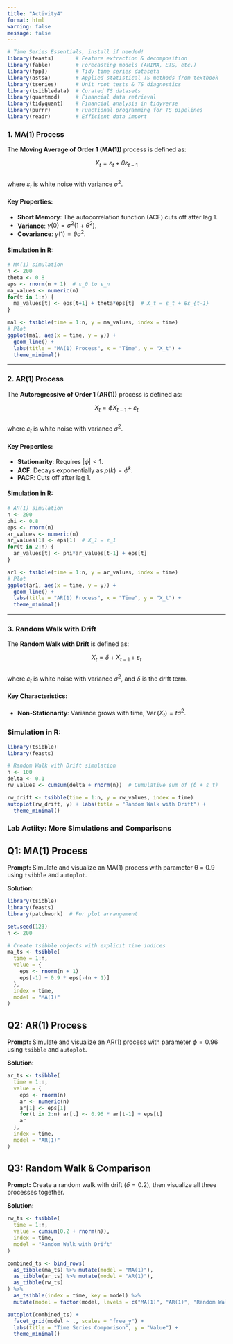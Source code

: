 ```yaml
---
title: "Activity4"
format: html
warning: false
message: false
---
```


```r
# Time Series Essentials, install if needed!
library(feasts)       # Feature extraction & decomposition
library(fable)        # Forecasting models (ARIMA, ETS, etc.)
library(fpp3)         # Tidy time series dataseta
library(astsa)        # Applied statistical TS methods from textbook
library(tseries)      # Unit root tests & TS diagnostics
library(tsibbledata)  # Curated TS datasets
library(quantmod)     # Financial data retrieval
library(tidyquant)    # Financial analysis in tidyverse
library(purrr)        # Functional programming for TS pipelines
library(readr)        # Efficient data import
```

### 1. MA(1) Process  

The **Moving Average of Order 1 (MA(1))** process is defined as:  

$$
X_t = \varepsilon_t + \theta \varepsilon_{t-1}
$$  
where $\varepsilon_t$ is white noise with variance $\sigma^2$.

#### Key Properties:  

- **Short Memory**: The autocorrelation function (ACF) cuts off after lag 1.  
- **Variance**: $\gamma(0) = \sigma^2(1 + \theta^2)$.  
- **Covariance**: $\gamma(1) = \theta \sigma^2$.  

#### Simulation in R:  

```r
# MA(1) simulation
n <- 200
theta <- 0.8
eps <- rnorm(n + 1)  # ε_0 to ε_n
ma_values <- numeric(n)
for(t in 1:n) {
  ma_values[t] <- eps[t+1] + theta*eps[t]  # X_t = ε_t + θε_{t-1}
}

ma1 <- tsibble(time = 1:n, y = ma_values, index = time)
# Plot
ggplot(ma1, aes(x = time, y = y)) +
  geom_line() +
  labs(title = "MA(1) Process", x = "Time", y = "X_t") +
  theme_minimal()
```

---

### 2. AR(1) Process  

The **Autoregressive of Order 1 (AR(1))** process is defined as:  

$$
X_t = \phi X_{t-1} + \varepsilon_t
$$  
where $\varepsilon_t$ is white noise with variance $\sigma^2$.

#### Key Properties:  

- **Stationarity**: Requires $|\phi| < 1$.  
- **ACF**: Decays exponentially as $\rho(k) = \phi^k$.  
- **PACF**: Cuts off after lag 1.  

#### Simulation in R:  

```r
# AR(1) simulation
n <- 200
phi <- 0.8
eps <- rnorm(n)
ar_values <- numeric(n)
ar_values[1] <- eps[1]  # X_1 = ε_1
for(t in 2:n) {
  ar_values[t] <- phi*ar_values[t-1] + eps[t]
}

ar1 <- tsibble(time = 1:n, y = ar_values, index = time)
# Plot
ggplot(ar1, aes(x = time, y = y)) +
  geom_line() +
  labs(title = "AR(1) Process", x = "Time", y = "X_t") +
  theme_minimal()
```

---

### 3. Random Walk with Drift  

The **Random Walk with Drift** is defined as:  

$$
X_t = \delta + X_{t-1} + \varepsilon_t
$$  
where $\varepsilon_t$ is white noise with variance $\sigma^2$, and $\delta$ is the drift term.

#### Key Characteristics:  

- **Non-Stationarity**: Variance grows with time, $\operatorname{Var}(X_t) = t \sigma^2$.  

### Simulation in R:  

```r
library(tsibble)
library(feasts)

# Random Walk with Drift simulation
n <- 100
delta <- 0.1
rw_values <- cumsum(delta + rnorm(n))  # Cumulative sum of (δ + ε_t)

rw_drift <- tsibble(time = 1:n, y = rw_values, index = time)
autoplot(rw_drift, y) + labs(title = "Random Walk with Drift") +
  theme_minimal()
```


### Lab Actiity: More Simulations and Comparisons


## Q1: MA(1) Process  

**Prompt:** Simulate and visualize an MA(1) process with parameter θ = 0.9 using `tsibble` and `autoplot`.

**Solution:**



```r
library(tsibble)
library(feasts)
library(patchwork)  # For plot arrangement

set.seed(123)
n <- 200

# Create tsibble objects with explicit time indices
ma_ts <- tsibble(
  time = 1:n,
  value = {
    eps <- rnorm(n + 1)
    eps[-1] + 0.9 * eps[-(n + 1)]
  },
  index = time,
  model = "MA(1)"
)
```



## Q2: AR(1) Process  

**Prompt:** Simulate and visualize an AR(1) process with parameter  $\phi=0.96$ using `tsibble` and `autoplot`.

**Solution:**



```r
ar_ts <- tsibble(
  time = 1:n,
  value = {
    eps <- rnorm(n)
    ar <- numeric(n)
    ar[1] <- eps[1]
    for(t in 2:n) ar[t] <- 0.96 * ar[t-1] + eps[t]
    ar
  },
  index = time,
  model = "AR(1)"
)
```


## Q3: Random Walk & Comparison

**Prompt:** Create a random walk with drift $(\delta = 0.2)$, then visualize all three processes together.


**Solution:**


```r
rw_ts <- tsibble(
  time = 1:n,
  value = cumsum(0.2 + rnorm(n)),
  index = time,
  model = "Random Walk with Drift"
)

```


```r
combined_ts <- bind_rows(
  as_tibble(ma_ts) %>% mutate(model = "MA(1)"),
  as_tibble(ar_ts) %>% mutate(model = "AR(1)"),
  as_tibble(rw_ts)
) %>% 
  as_tsibble(index = time, key = model) %>% 
  mutate(model = factor(model, levels = c("MA(1)", "AR(1)", "Random Walk with Drift")))
```


```r
autoplot(combined_ts) +
  facet_grid(model ~ ., scales = "free_y") +
  labs(title = "Time Series Comparison", y = "Value") +
  theme_minimal()
```



